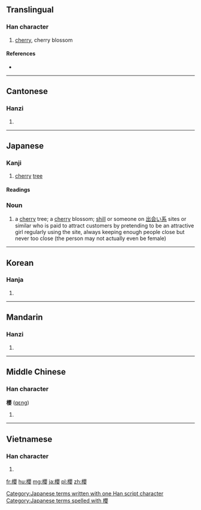 ==Translingual==

===Han character===
{{Han char|rn=75|rad=木|as=17|sn=21|four=4694<sub>4</sub>|canj=木月金女 (DBCV)}}

# [[cherry]], cherry blossom

====References====
* {{Han ref|kx=0562.180|dkj=15888|dj=0950.400|hdz=21321.010|uh=6AFB|ud=27387|bh=C4E5|bd=50405}}

----

==Cantonese==

===Hanzi===
{{yue-hanzi|jyut=jing1|y=ying1|sim=樱}}

# {{defn|lang=yue|sort=木17}}

----

==Japanese==
{{ja-forms|[[桜]]|[[樱]]|櫻}}

===Kanji===
{{ja-kanji|grade=|rs=木17|style=ky|shin=桜}}

# [[cherry]] [[tree]]

====Readings====
{{ja-readings
|kanon=[[おう]] (ō), [[よう]] (yō), {{qualifier|historical}} [[あう]] (au)
|kun=[[さくら]] (sakura)
}}

===Noun===
{{ja-noun|ky|hira=さくら|rom=sakura|shin=桜}}

# {{ja-def|桜}} a [[cherry]] tree; a [[cherry]] blossom; [[shill]] or someone on [[出会い系]] sites or similar who is paid to attract customers by pretending to be an attractive girl regularly using the site, always keeping enough people close but never too close (the person may not actually even be female)

[[Category:Japanese terms written with one Han script character]]
[[Category:Japanese terms spelled with 櫻]]
----

==Korean==

===Hanja===
{{ko-hanja|hangeul=앵|eumhun=|rv=aeng|mr=aeng|y=ayng}}

# {{defn|lang=ko|sort=木17}}

----

==Mandarin==

===Hanzi===
{{cmn-hanzi|sim=樱|pin=[[yīng]] ([[ying1]])|wg=ying<sup>1</sup>}}

# {{defn|lang=cmn|sort=木17}}

----

==Middle Chinese==

===Han character===
'''櫻''' ([[qɛng]])

# {{defn|lang=ltc|sort=木17}}

----

==Vietnamese==

===Han character===
{{vi-hantu|[[anh]]|rs=木17}}

# {{defn|lang=vi|sort=木17}}

[[fr:櫻]]
[[hu:櫻]]
[[mg:櫻]]
[[ja:櫻]]
[[pl:櫻]]
[[zh:櫻]]